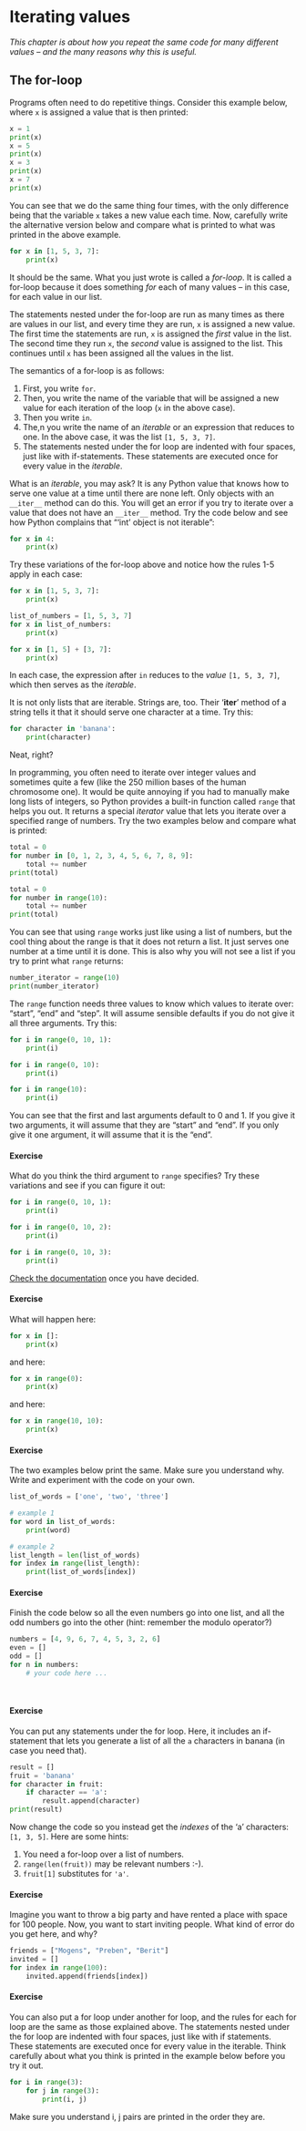 # Iterating values {#sec-iteration}

*This chapter is about how you repeat the same code for many different values -- and the many reasons why this is useful.*

## The for-loop {.unnumbered}

Programs often need to do repetitive things. Consider this example below, where `x` is assigned a value that is then printed:

```python
x = 1
print(x)
x = 5
print(x)
x = 3
print(x)
x = 7
print(x)
```

You can see that we do the same thing four times, with the only difference being that the variable `x` takes a new value each time. Now, carefully write the alternative version below and compare what is printed to what was printed in the above example.

```python
for x in [1, 5, 3, 7]:
    print(x)    
```

It should be the same. What you just wrote is called a *for-loop*. It is called a for-loop because it does something *for* each of many values -- in this case, for each value in our list.

The statements nested under the for-loop are run as many times as there are values in our list, and every time they are run, `x` is assigned a new value. The first time the statements are run, `x` is assigned the *first* value in the list. The second time they run `x`, the *second* value is assigned to the list. This continues until `x` has been assigned all the values in the list.

The semantics of a for-loop is as follows:

1. First, you write `for`.
2. Then, you write the name of the variable that will be assigned a new value for each iteration of the loop (`x` in the above case).
3. Then you write `in`.
4.  The,n you write the name of an *iterable* or an expression that reduces to one. In the above case, it was the list `[1, 5, 3, 7]`.
5. The statements nested under the for loop are indented with four spaces, just like with if-statements. These statements are executed once for every value in the *iterable*. 

What is an *iterable*, you may ask? It is any Python value that knows how to serve one value at a time until there are none left. Only objects with an `__iter__` method can do this. You will get an error if you try to iterate over a value that does not have an `__iter__` method. Try the code below and see how Python complains that "'int' object is not iterable":

```python
for x in 4:
    print(x)
```

Try these variations of the for-loop above and notice how the rules 1-5 apply in each case:

```python
for x in [1, 5, 3, 7]:
    print(x)    

list_of_numbers = [1, 5, 3, 7]
for x in list_of_numbers:
    print(x)    

for x in [1, 5] + [3, 7]:
    print(x)    
```

In each case, the expression after `in` reduces to the *value* `[1, 5, 3, 7]`, which then serves as the *iterable*.

It is not only lists that are iterable. Strings are, too. Their '__iter__' method of a string tells it that it should serve one character at a time. Try this:

```python
for character in 'banana':
    print(character)
```

Neat, right?

In programming, you often need to iterate over integer values and sometimes quite a few (like the 250 million bases of the human chromosome one). It would be quite annoying if you had to manually make long lists of integers, so Python provides a built-in function called `range` that helps you out. It returns a special *iterator* value that lets you iterate over a specified range of numbers. Try the two examples below and compare what is printed:

```python
total = 0
for number in [0, 1, 2, 3, 4, 5, 6, 7, 8, 9]:
    total += number
print(total)

total = 0
for number in range(10):
    total += number
print(total)
```

You can see that using `range` works just like using a list of numbers, but the cool thing about the range is that it does not return a list. It just serves one number at a time until it is done. This is also why you will not see a list if you try to print what `range` returns:

```python
number_iterator = range(10)
print(number_iterator)
```

The `range` function needs three values to know which values to iterate over: "start", "end" and "step". It will assume sensible defaults if you do not give it all three arguments. Try this:

```python
for i in range(0, 10, 1):
    print(i)

for i in range(0, 10):
    print(i)

for i in range(10):
    print(i)
```

You can see that the first and last arguments default to 0 and 1. If you give it two arguments, it will assume that they are "start" and "end". If you only give it one argument, it will assume that it is the "end". 

#### Exercise
What do you think the third argument to `range` specifies? Try these variations and see if you can figure it out:

```python
for i in range(0, 10, 1):
    print(i)

for i in range(0, 10, 2):
    print(i)

for i in range(0, 10, 3):
    print(i)
```

[Check the documentation](https://docs.python.org/3/library/stdtypes.html#range) once you have decided.

#### Exercise
What will happen here:

```python
for x in []:
    print(x)  
```

and here:

```python
for x in range(0):
    print(x)  
```

and here:

```python
for x in range(10, 10):
    print(x)  
```

#### Exercise
The two examples below print the same. Make sure you understand why. Write and experiment with the code on your own.

```python
list_of_words = ['one', 'two', 'three']

# example 1
for word in list_of_words:
    print(word)

# example 2
list_length = len(list_of_words)
for index in range(list_length):
    print(list_of_words[index])
```

#### Exercise
Finish the code below so all the even numbers go into one list, and all the odd numbers go into the other (hint: remember the modulo operator?)

```python
numbers = [4, 9, 6, 7, 4, 5, 3, 2, 6]
even = []
odd = []
for n in numbers:
    # your code here ...
    
    
```

#### Exercise
You can put any statements under the for loop. Here, it includes an if-statement that lets you generate a list of all the `a` characters in banana (in case you need that).

```python
result = []
fruit = 'banana'
for character in fruit:
    if character == 'a':
        result.append(character)
print(result)
```

Now change the code so you instead get the *indexes* of the 'a' characters: `[1, 3, 5]`. Here are some hints:

1. You need a for-loop over a list of numbers.
2. `range(len(fruit))` may be relevant numbers :-).
3. `fruit[1]` substitutes for `'a'`.

#### Exercise
Imagine you want to throw a big party and have rented a place with space for 100 people. Now, you want to start inviting people. What kind of error do you get here, and why?

```python
friends = ["Mogens", "Preben", "Berit"]
invited = []
for index in range(100):
    invited.append(friends[index])
```

#### Exercise {#sec-ij_pairs}
You can also put a for loop under another for loop, and the rules for each for loop are the same as those explained above. The statements nested under the for loop are indented with four spaces, just like with if statements. These statements are executed once for every value in the iterable. Think carefully about what you think is printed in the example below before you try it out.

```python
for i in range(3):
    for j in range(3):
        print(i, j)
```

Make sure you understand i, j pairs are printed in the order they are.


